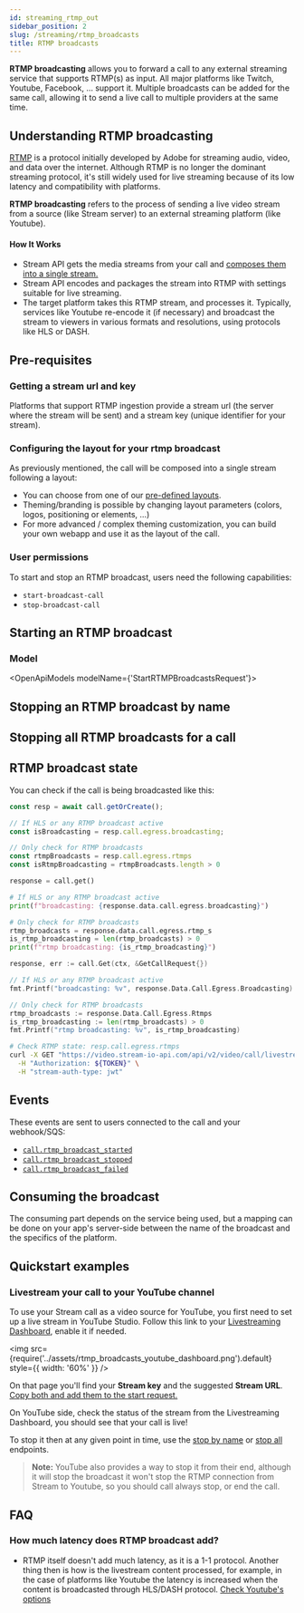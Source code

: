 ```yaml
---
id: streaming_rtmp_out
sidebar_position: 2
slug: /streaming/rtmp_broadcasts
title: RTMP broadcasts
---
```




**RTMP broadcasting** allows you to forward a call to any external streaming service that supports RTMP(s) as input. All major platforms like Twitch, Youtube, Facebook, … support it.
Multiple broadcasts can be added for the same call, allowing it to send a live call to multiple providers at the same time.

## Understanding RTMP broadcasting
[RTMP](https://en.wikipedia.org/wiki/Real-Time_Messaging_Protocol) is a protocol initially developed by Adobe for streaming audio, video, and data over
the internet. Although RTMP is no longer the dominant streaming protocol, it's still widely used for live streaming because of its low latency and
compatibility with platforms.

**RTMP broadcasting** refers to the process of sending a live video stream from a source (like Stream server) to an external streaming platform (like Youtube).

#### How It Works
- Stream API gets the media streams from your call and [composes them into a single stream.](#configuring-the-layout-for-your-rtmp-broadcast)
- Stream API encodes and packages the stream into RTMP with settings suitable for live streaming.
- The target platform takes this RTMP stream, and processes it. Typically, services like Youtube
re-encode it (if necessary) and broadcast the stream to viewers in various formats and resolutions,
using protocols like HLS or DASH.

## Pre-requisites

### Getting a stream url and key

Platforms that support RTMP ingestion provide a stream url (the server where the stream will be sent) and a stream key (unique identifier for your stream).

### Configuring the layout for your rtmp broadcast

As previously mentioned, the call will be composed into a single stream following a layout:
- You can choose from one of our [pre-defined layouts](./../../recording/calls/#recording-layouts).
- Theming/branding is possible by changing layout parameters (colors, logos, positioning or elements, …)
- For more advanced / complex theming customization, you can build your own webapp and use it as the layout of the call.

<CallTypeRtmpSettings />

### User permissions

To start and stop an RTMP broadcast, users need the following capabilities:

- `start-broadcast-call`
- `stop-broadcast-call`

## Starting an RTMP broadcast

<RtmpBroadcastStart />

### Model
<OpenApiModels modelName={'StartRTMPBroadcastsRequest'}></OpenApiModels>

## Stopping an RTMP broadcast by name

<RtmpBroadcastStop />

## Stopping all RTMP broadcasts for a call

<RtmpBroadcastStopAll />

## RTMP broadcast state

You can check if the call is being broadcasted like this:

<Tabs groupId="examples">
<TabItem value="js" label="JavaScript">

```js
const resp = await call.getOrCreate();

// If HLS or any RTMP broadcast active
const isBroadcasting = resp.call.egress.broadcasting;

// Only check for RTMP broadcasts
const rtmpBroadcasts = resp.call.egress.rtmps
const isRtmpBroadcasting = rtmpBroadcasts.length > 0
```

</TabItem>
<TabItem value="py" label="Python">

```py
response = call.get()

# If HLS or any RTMP broadcast active
print(f"broadcasting: {response.data.call.egress.broadcasting}")

# Only check for RTMP broadcasts
rtmp_broadcasts = response.data.call.egress.rtmp_s
is_rtmp_broadcasting = len(rtmp_broadcasts) > 0
print(f"rtmp broadcasting: {is_rtmp_broadcasting}")
```

</TabItem>
<TabItem value="go" label="Golang">

```go
response, err := call.Get(ctx, &GetCallRequest{})

// If HLS or any RTMP broadcast active
fmt.Printf("broadcasting: %v", response.Data.Call.Egress.Broadcasting)

// Only check for RTMP broadcasts
rtmp_broadcasts := response.Data.Call.Egress.Rtmps
is_rtmp_broadcasting := len(rtmp_broadcasts) > 0
fmt.Printf("rtmp broadcasting: %v", is_rtmp_broadcasting)
```

</TabItem>
<TabItem value="curl" label="cURL">

```bash
# Check RTMP state: resp.call.egress.rtmps
curl -X GET "https://video.stream-io-api.com/api/v2/video/call/livestream/${CALL_ID}?api_key=${API_KEY}" \
  -H "Authorization: ${TOKEN}" \
  -H "stream-auth-type: jwt"
```

</TabItem>
</Tabs>

## Events

These events are sent to users connected to the call and your webhook/SQS:

- [`call.rtmp_broadcast_started`](./../../streaming/events/#CallRtmpBroadcastStartedEvent)
- [`call.rtmp_broadcast_stopped`](./../../streaming/events/#CallRtmpBroadcastStoppedEvent)
- [`call.rtmp_broadcast_failed`](./../../streaming/events/#CallRtmpBroadcastFailedEvent)

## Consuming the broadcast

The consuming part depends on the service being used, but a mapping can be done on your app's server-side
between the name of the broadcast and the specifics of the platform.

## Quickstart examples

### Livestream your call to your YouTube channel

To use your Stream call as a video source for YouTube, you first need to set up a live stream in YouTube Studio.
Follow this link to your [Livestreaming Dashboard](https://youtube.com/livestreaming/dashboard), enable it if needed.

<img
  src={require('../assets/rtmp_broadcasts_youtube_dashboard.png').default}
  style={{ width: '60%' }}
/>

On that page you'll find your **Stream key** and the suggested **Stream URL**. [Copy both and add them to the start request.](#starting-an-rtmp-broadcast)

On YouTube side, check the status of the stream from the Livestreaming Dashboard, you should see that your call is live!

To stop it then at any given point in time, use the [stop by name](#stopping-an-rtmp-broadcast-by-name) or
[stop all](#stopping-all-rtmp-broadcasts-for-a-call) endpoints.

> **Note:**  YouTube also provides a way to stop it from their end, although it will stop the broadcast it
won't stop the RTMP connection from Stream to Youtube, so you should call always stop, or end the call.


## FAQ

### How much latency does RTMP broadcast add?

- RTMP itself doesn't add much latency, as it is a 1-1 protocol. Another thing then is how is the livestream content
processed, for example, in the case of platforms like Youtube the latency is increased when the content is
broadcasted through HLS/DASH protocol. [Check Youtube's options](https://support.google.com/youtube/answer/7444635?sjid=10230171077221482676-EU)

